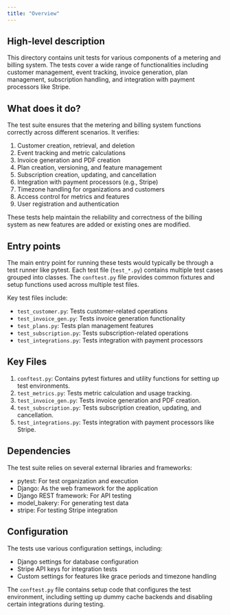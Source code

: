 ```yaml
---
title: "Overview"
---
```


## High-level description
This directory contains unit tests for various components of a metering and billing system. The tests cover a wide range of functionalities including customer management, event tracking, invoice generation, plan management, subscription handling, and integration with payment processors like Stripe.

## What does it do?
The test suite ensures that the metering and billing system functions correctly across different scenarios. It verifies:

1. Customer creation, retrieval, and deletion
2. Event tracking and metric calculations
3. Invoice generation and PDF creation
4. Plan creation, versioning, and feature management
5. Subscription creation, updating, and cancellation
6. Integration with payment processors (e.g., Stripe)
7. Timezone handling for organizations and customers
8. Access control for metrics and features
9. User registration and authentication

These tests help maintain the reliability and correctness of the billing system as new features are added or existing ones are modified.

## Entry points
The main entry point for running these tests would typically be through a test runner like pytest. Each test file (`test_*.py`) contains multiple test cases grouped into classes. The `conftest.py` file provides common fixtures and setup functions used across multiple test files.

Key test files include:
- `test_customer.py`: Tests customer-related operations
- `test_invoice_gen.py`: Tests invoice generation functionality
- `test_plans.py`: Tests plan management features
- `test_subscription.py`: Tests subscription-related operations
- `test_integrations.py`: Tests integration with payment processors

## Key Files
1. `conftest.py`: Contains pytest fixtures and utility functions for setting up test environments.
2. `test_metrics.py`: Tests metric calculation and usage tracking.
3. `test_invoice_gen.py`: Tests invoice generation and PDF creation.
4. `test_subscription.py`: Tests subscription creation, updating, and cancellation.
5. `test_integrations.py`: Tests integration with payment processors like Stripe.

## Dependencies
The test suite relies on several external libraries and frameworks:
- pytest: For test organization and execution
- Django: As the web framework for the application
- Django REST framework: For API testing
- model_bakery: For generating test data
- stripe: For testing Stripe integration

## Configuration
The tests use various configuration settings, including:
- Django settings for database configuration
- Stripe API keys for integration tests
- Custom settings for features like grace periods and timezone handling

The `conftest.py` file contains setup code that configures the test environment, including setting up dummy cache backends and disabling certain integrations during testing.